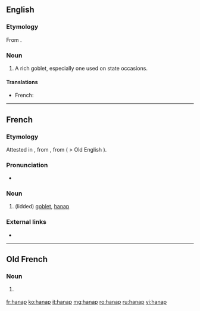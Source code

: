 ==English==

===Etymology===
From {{etyl|fr|en}} {{term|hanap|lang=fr}}.

===Noun===
{{en-noun}}

# {{context|obsolete|lang=en}} A rich goblet, especially one used on state occasions.

====Translations====
{{trans-top|rich goblet}}
* French: {{t+|fr|hanap|m}}
{{trans-mid}}
{{trans-bottom}}

----

==French==

===Etymology===
Attested in {{etyl|fro|fr}}, from {{etyl|frk|fr}} {{m|frk|*hnapp}}, from {{etyl|gem-pro|fr}} ( > Old English {{term|hnæp|lang=ang}}).

===Pronunciation===
* {{IPA|/ʔanap/|lang=fr}}

===Noun===
{{fr-noun|m}}

# {{context|historical|lang=fr}} (lidded) [[goblet]], [[#English|hanap]]

===External links===
* {{R:TLFi}}

----

==Old French==

===Noun===
{{fro-noun|m}}

# {{l|en|hanap}} {{gloss|goblet}}

[[fr:hanap]]
[[ko:hanap]]
[[it:hanap]]
[[mg:hanap]]
[[ro:hanap]]
[[ru:hanap]]
[[vi:hanap]]